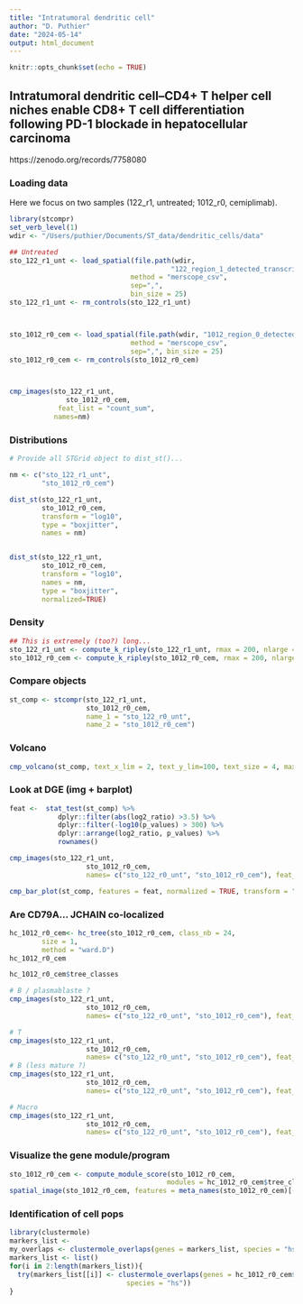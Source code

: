 ```yaml
---
title: "Intratumoral dendritic cell"
author: "D. Puthier"
date: "2024-05-14"
output: html_document
---
```


```r
knitr::opts_chunk$set(echo = TRUE)
```


## Intratumoral dendritic cell–CD4+ T helper cell niches enable CD8+ T cell differentiation following PD-1 blockade in hepatocellular carcinoma

https://zenodo.org/records/7758080

### Loading data

Here we focus on two samples (122_r1, untreated;  1012_r0, cemiplimab).

```r
library(stcompr)
set_verb_level(1)
wdir <- "/Users/puthier/Documents/ST_data/dendritic_cells/data"

## Untreated
sto_122_r1_unt <- load_spatial(file.path(wdir,
                                        "122_region_1_detected_transcripts.csv"), 
                              method = "merscope_csv", 
                              sep=",", 
                              bin_size = 25)
sto_122_r1_unt <- rm_controls(sto_122_r1_unt)



sto_1012_r0_cem <- load_spatial(file.path(wdir, "1012_region_0_detected_transcripts.csv"),
                              method = "merscope_csv",
                              sep=",", bin_size = 25)
sto_1012_r0_cem <- rm_controls(sto_1012_r0_cem)



cmp_images(sto_122_r1_unt,
              sto_1012_r0_cem,
            feat_list = "count_sum",
           names=nm)


```

### Distributions

```r
# Provide all STGrid object to dist_st()...

nm <- c("sto_122_r1_unt",
        "sto_1012_r0_cem")

dist_st(sto_122_r1_unt,
        sto_1012_r0_cem,
        transform = "log10",
        type = "boxjitter",
        names = nm)


dist_st(sto_122_r1_unt,
        sto_1012_r0_cem,
        transform = "log10",
        names = nm,
        type = "boxjitter",
        normalized=TRUE)

```





### Density

```r
## This is extremely (too?) long...
sto_122_r1_unt <- compute_k_ripley(sto_122_r1_unt, rmax = 200, nlarge = 2e6)
sto_1012_r0_cem <- compute_k_ripley(sto_1012_r0_cem, rmax = 200, nlarge = 2e6)
```

### Compare objects

```r
st_comp <- stcompr(sto_122_r1_unt, 
                   sto_1012_r0_cem, 
                   name_1 = "sto_122_r0_unt", 
                   name_2 = "sto_1012_r0_cem")
```

### Volcano

```r
cmp_volcano(st_comp, text_x_lim = 2, text_y_lim=100, text_size = 4, max.overlaps = 30)
```

### Look at DGE (img + barplot)

```r
feat <-  stat_test(st_comp) %>% 
            dplyr::filter(abs(log2_ratio) >3.5) %>% 
            dplyr::filter(-log10(p_values) > 300) %>% 
            dplyr::arrange(log2_ratio, p_values) %>% 
            rownames()

cmp_images(sto_122_r1_unt, 
                   sto_1012_r0_cem, 
                   names= c("sto_122_r0_unt", "sto_1012_r0_cem"), feat_list= feat) 
```

```r
cmp_bar_plot(st_comp, features = feat, normalized = TRUE, transform = "None")
```

### Are CD79A... JCHAIN co-localized

```r
hc_1012_r0_cem<- hc_tree(sto_1012_r0_cem, class_nb = 24, 
        size = 1, 
        method = "ward.D")
hc_1012_r0_cem
```

```r
hc_1012_r0_cem$tree_classes
```
```r
# B / plasmablaste ?
cmp_images(sto_122_r1_unt, 
                   sto_1012_r0_cem, 
                   names= c("sto_122_r0_unt", "sto_1012_r0_cem"), feat_list= hc_1012_r0_cem$tree_classes$MOD12) 

# T
cmp_images(sto_122_r1_unt, 
                   sto_1012_r0_cem, 
                   names= c("sto_122_r0_unt", "sto_1012_r0_cem"), feat_list= hc_1012_r0_cem$tree_classes$MOD16)
# B (less mature ?)
cmp_images(sto_122_r1_unt, 
                   sto_1012_r0_cem, 
                   names= c("sto_122_r0_unt", "sto_1012_r0_cem"), feat_list= hc_1012_r0_cem$tree_classes$MOD08)

# Macro 
cmp_images(sto_122_r1_unt, 
                   sto_1012_r0_cem, 
                   names= c("sto_122_r0_unt", "sto_1012_r0_cem"), feat_list= hc_1012_r0_cem$tree_classes$MOD13)
```

### Visualize the gene module/program

```r
sto_1012_r0_cem <- compute_module_score(sto_1012_r0_cem, 
                                       modules = hc_1012_r0_cem$tree_classes)
spatial_image(sto_1012_r0_cem, features = meta_names(sto_1012_r0_cem)[-1], ncol = 6)

```

### Identification of cell pops

```r
library(clustermole)
markers_list <- 
my_overlaps <- clustermole_overlaps(genes = markers_list, species = "hs")
markers_list <- list()
for(i in 2:length(markers_list)){ 
  try(markers_list[[i]] <- clustermole_overlaps(genes = hc_1012_r0_cem$tree_classes[[i]], 
                             species = "hs"))
}
```




